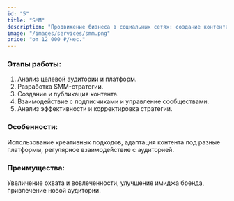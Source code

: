 ```yaml
---
id: "5"
title: "SMM"
description: "Продвижение бизнеса в социальных сетях: создание контента, настройка таргетированной рекламы и увеличение вовлеченности аудитории. Стоимость от 12 000 ₽ в месяц."
image: "/images/services/smm.png"
price: "от 12 000 ₽/мес."
---
```


### Этапы работы:

1. Анализ целевой аудитории и платформ.
2. Разработка SMM-стратегии.
3. Создание и публикация контента.
4. Взаимодействие с подписчиками и управление сообществами.
5. Анализ эффективности и корректировка стратегии.

### Особенности:

Использование креативных подходов, адаптация контента под разные платформы, регулярное взаимодействие с аудиторией.

### Преимущества:

Увеличение охвата и вовлеченности, улучшение имиджа бренда, привлечение новой аудитории.
